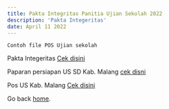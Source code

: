 ```yaml
---
title: Pakta Integritas Panitia Ujian Sekolah 2022
description: 'Pakta Integeritas'
date: April 11 2022
---
```


`Contoh file POS Ujian sekolah`

Pakta Integeritas [Cek disini](https://drive.google.com/file/d/1CIByf8422TdX75qBMsOowgT0x1M81brR/view?usp=sharing)

Paparan persiapan US SD Kab. Malang [cek disni](https://drive.google.com/file/d/1pu2P7oZqA5tgHQIqMaLS4WVdvT0k4fzB/view?usp=sharing)

Pos US Kab. Malang [Cek disini](https://https://drive.google.com/file/d/1DKfziMQoxIrj4HoMIG_ljuI_4K-3_TaI/view?usp=sharing)

Go back [home](/).
